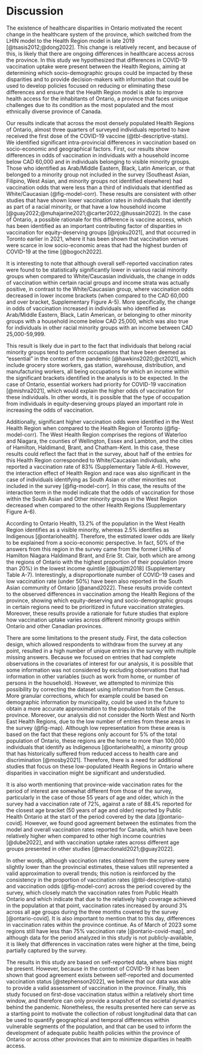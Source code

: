 # Discussion

The existence of healthcare disparities in Ontario motivated the recent change in the healthcare system of the province, which switched from the LHIN model to the Health Region model in late 2019  [@tsasis2012;@dong2022]. This change is relatively recent, and because of this, is likely that there are ongoing differences in healthcare access across the province. In this study we hypothesized that differences in COVID-19 vaccination uptake were present between the Health Regions, aiming at determining which socio-demographic groups could be impacted by these disparities and to provide decision-makers with information that could be used to develop policies focused on reducing or eliminating these differences and ensure that the Health Region model is able to improve health access for the inhabitants of Ontario, a province that faces unique challenges due to its condition as the most populated and the most ethnically diverse province of Canada.

Our results indicate that across the most densely populated Health Regions of Ontario, almost three quarters of surveyed individuals reported to have received the first dose of the COVID-19 vaccine (@tbl-descriptive-stats). We identified significant intra-provincial differences in vaccination based on socio-economic and geographical factors. First, our results show differences in odds of vaccination in individuals with a household income below CAD 60,000 and in individuals belonging to visible minority groups. Those who identified as Arab/Middle Eastern, Black, Latin American, or  that belonged to a minority group not included in the survey (Southeast Asian, Filipino, West Asian, and minority groups not identified elsewhere) had vaccination odds that were less than a third of individuals that identified as White/Caucasian (@fig-model-corr). These results are consistent with other studies that have shown lower vaccination rates in individuals that identify as part of a racial minority, or that have a low household income [@guay2022;@muhajarine2021;@carter2022;@hussain2022]. In the case of Ontario, a possible rationale for this difference is vaccine access, which has been identified as an important contributing factor of disparities in vaccination for equity-deserving groups [@njoku2021], and that occurred in Toronto earlier in 2021, where it has been shown that vaccination venues were scarce in low socio-economic areas that had the highest burden of COVID-19 at the time [@bogoch2022].

It is interesting to note that although overall self-reported vaccination rates were found to be statistically significantly lower in various racial minority groups when compared to White/Caucasian individuals, the change in odds of vaccination within certain racial groups and income strata was actually positive, in contrast to the White/Caucasian group, where vaccination odds decreased in lower income brackets (when compared to the CAD 60,000 and over bracket, Supplementary Figure A-5). More specifically, the change in odds of vaccination increased in individuals who identified as Arab/Middle Eastern, Black, Latin American, or belonging to other minority groups with a household income below CAD 25,000, which was also true for individuals in other racial minority groups with an income between CAD 25,000-59,999.

This result is likely due in part to the fact that individuals that belong racial minority groups tend to perform occupations that have been deemed as "essential" in the context of the pandemic [@hawkins2020;@ct2021], which include grocery store workers, gas station, warehouse, distribution, and manufacturing workers, all being occupations for which an income within the significant brackets identified in the analysis is to be expected.  In the case of Ontario, essential workers had priority for COVID-19 vaccination [@mishra2021], which would explain the higher odds of vaccination for these individuals. In other words, it is possible that the type of occupation from individuals in equity-deserving groups played an important role in increasing the odds of vaccination.

Additionally, significant higher vaccination odds were identified in the West Health Region when compared to the Health Region of Toronto (@fig-model-corr). The West Health Region comprises the regions of Waterloo and Niagara, the counties of Wellington, Essex and Lambton, and the cities of Hamilton, Haldimand, Brant, and Chatham-Kent. In this case, these results could reflect the fact that in the survey, about half of the entries for this Health Region corresponded to White/Caucasian individuals, who reported a vaccination rate of 83\% (Supplementary Table A-6). However, the interaction effect of Health Region and race was also significant in the case of individuals identifying as South Asian or other minorities not included in the survey [@fig-model-corr]. In this case, the results of the interaction term in the model indicate that the odds of vaccination for those within the South Asian and Other minority groups in the West Region decreased when compared to the other Health Regions (Supplementary Figure A-6).

According to Ontario Health, 13.2% of the population in the West Health Region identifies as a visible minority, whereas 2.5% identifies as Indigenous [@ontariohealth]. Therefore, the estimated lower odds are likely to be explained from a socio-economic perspective. In fact, 50% of the answers from this region in the survey came from the former LHINs of Hamilton Niagara Haldimand Brant, and Erie St. Clair, both which are among the regions of Ontario with the highest proportion of their population (more than 20%) in the lowest income quintile [@buajitti2018] (Supplementary Table A-7). Interestingly, a disproportionate number of COVID-19 cases and low vaccination rate (under 50%) have been also reported in the South Asian community of Ontario [@anand2022]. These results provide context to the observed differences in vaccination among the Health Regions of the province, showing which equity-deserving and socio-demographic groups in certain regions need to be prioritized in future vaccination strategies. Moreover, these results provide a rationale for future studies that explore how vaccination uptake varies across different minority groups within Ontario and other Canadian provinces.

There are some limitations to the present study. First, the data collection design, which allowed respondents to withdraw from the survey at any point, resulted in a high number of unique entries in the survey with multiple missing answers. Because we focused on entries that had complete observations in the covariates of interest for our analysis, it is possible that some information was not considered by excluding observations that had information in other variables (such as work from home, or number of persons in the household). However, we attempted to minimize this possibility by correcting the dataset using information from the Census. More granular corrections, which for example could be based on demographic information by municipality, could be used in the future to obtain a more accurate approximation to the population totals of the province. Moreover, our analysis did not consider the North West and North East Health Regions, due to the low number of entries from these areas in the survey (@fig-map). Although low representation from these areas is based on the fact that these regions only account for 5\% of the total population of Ontario, these regions are the home to more than 100,000 individuals that identify as Indigenous [@ontariohealth], a minority group that has historically suffered from reduced access to health care and discrimination [@mosby2021]. Therefore, there is a need for additional studies that focus on these low-populated Health Regions in Ontario where disparities in vaccination might be significant and understudied.

It is also worth mentioning that province-wide vaccination rates for the period of interest are somewhat different from those of the survey, particularly in the case of those 55 years of age and older, which in the survey had a vaccination rate of 72\%, against a rate of 88.4\% reported for the closest age bracket (50 years of age and older) reported by Public Health Ontario at the start of the period covered by the data [@ontario-covid]. However, we found good agreement between the estimates from the model and overall vaccination rates reported for Canada, which have been relatively higher when compared to other high income countries [@dube2022], and with vaccination uptake rates across different age groups presented in other studies [@macdonald2021;@guay2022]. 

In other words, although vaccination rates obtained from the survey were slightly lower than the provincial estimates, these values still represented a valid approximation to overall trends; this notion is reinforced by the consistency in the proportion of vaccination rates (@tbl-descriptive-stats) and vaccination odds (@fig-model-corr) across the period covered by the survey, which closely match the vaccination rates from Public Health Ontario and which indicate that due to the relatively high coverage achieved in the population at that point, vaccination rates increased by around 3% across all age groups during the three months covered by the survey [@ontario-covid]. It is also important to mention that to this day, differences in vaccination rates within the province continue. As of March of 2023 some regions still have less than 75\% vaccination rate [@ontario-covid-map], and although data for the period analyzed in this study is not publicly-available, it is likely that differences in vaccination rates were higher at the time, being partially captured by the survey.

The results in this study are based on self-reported data, where bias might be present. However, because in the context of COVID-19 it has been shown that good agreement exists between self-reported and documented vaccination status [@stephenson2022], we believe that our data was able to provide a valid assessment of vaccination in the province. Finally, this study focused on first-dose vaccination status  within a relatively short time window, and therefore can only provide a snapshot of the societal dynamics behind the pandemic. Nonetheless, the results presented here can serve as a starting point to motivate the collection of robust longitudinal data that can be used to quantify geographical and temporal differences within vulnerable segments of the population, and that can be used to inform the development of adequate public health policies within the province of Ontario or across other provinces that aim to minimize disparities in health access.
